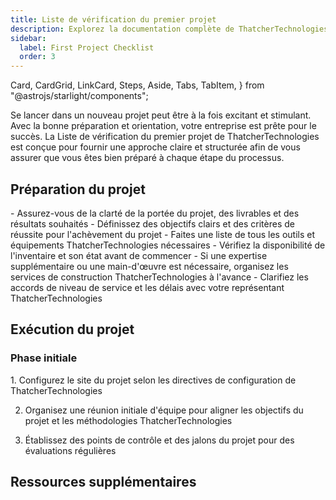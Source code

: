 ```yaml
---
title: Liste de vérification du premier projet
description: Explorez la documentation complète de ThatcherTechnologies pour un examen approfondi de nos outils haut de gamme et services de construction.
sidebar:
  label: First Project Checklist
  order: 3
---
```

  Card,
  CardGrid,
  LinkCard,
  Steps,
  Aside,
  Tabs,
  TabItem,
} from "@astrojs/starlight/components";

Se lancer dans un nouveau projet peut être à la fois excitant et stimulant. Avec la bonne préparation et orientation, votre entreprise est prête pour le succès. La Liste de vérification du premier projet de ThatcherTechnologies est conçue pour fournir une approche claire et structurée afin de vous assurer que vous êtes bien préparé à chaque étape du processus.

## Préparation du projet

<CardGrid>
  <Card title="Portée et objectifs">
    - Assurez-vous de la clarté de la portée du projet, des livrables et des résultats souhaités
    - Définissez des objectifs clairs et des critères de réussite pour l'achèvement du projet
  </Card>
  <Card title="Outils et équipement">
    - Faites une liste de tous les outils et équipements ThatcherTechnologies nécessaires
    - Vérifiez la disponibilité de l'inventaire et son état avant de commencer
  </Card>
  <Card title="Organisation des services">
    - Si une expertise supplémentaire ou une main-d'œuvre est nécessaire, organisez les services de construction ThatcherTechnologies à l'avance
    - Clarifiez les accords de niveau de service et les délais avec votre représentant ThatcherTechnologies
  </Card>
</CardGrid>

## Exécution du projet
### Phase initiale
<Steps>
1. Configurez le site du projet selon les directives de configuration de ThatcherTechnologies

2. Organisez une réunion initiale d'équipe pour aligner les objectifs du projet et les méthodologies ThatcherTechnologies

3. Établissez des points de contrôle et des jalons du projet pour des évaluations régulières
</Steps>


## Ressources supplémentaires
<CardGrid>
<LinkCard
  title="Guides détaillés"
  description="Accédez à une documentation approfondie et aux manuels d'utilisation des outils et services ThatcherTechnologies."
  href="fr/guides/getting-started"
/>
<LinkCard
  title="Contacts de support"
  description="Gardez à portée de main les coordonnées du support ThatcherTechnologies, disponible pour vous aider tout au long de votre projet."
  href="fr/guides/getting-started"
/>
<LinkCard
  title="Apprentissage avancé"
  description="Explorez d'autres ressources éducatives fournies par ThatcherTechnologies pour affiner vos compétences et vos connaissances."
  href="fr/guides/getting-started"
/>
</CardGrid>
